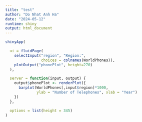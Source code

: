 ```yaml
---
title: "test"
author: "Do Nhat Anh Ha"
date: "2024-05-12"
runtime: shiny
output: html_document
---
```


```r
shinyApp(

  ui = fluidPage(
    selectInput("region", "Region:",
                choices = colnames(WorldPhones)),
    plotOutput("phonePlot", height=270)
  ),

  server = function(input, output) {
    output$phonePlot <- renderPlot({
      barplot(WorldPhones[,input$region]*1000,
              ylab = "Number of Telephones", xlab = "Year")
    })
  },

  options = list(height = 345)
)
```

